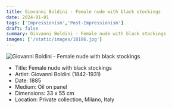 ```yaml
---
title: Giovanni Boldini - Female nude with black stockings
date: 2024-01-01
tags: ['Impressionism','Post-Impressionism']
draft: false
summary: Giovanni Boldini - Female nude with black stockings
images: ['/static/images/10186.jpg']
---
```


![Giovanni Boldini - Female nude with black stockings](/static/images/10186.jpg)

* Title: Female nude with black stockings
* Artist: Giovanni Boldini (1842-1931)
* Date: 1885
* Medium: Oil on panel
* Dimensions: 33 x 55 cm
* Location: Private collection, Milano, Italy


